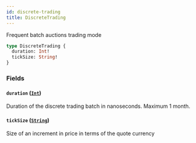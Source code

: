 ```yaml
---
id: discrete-trading
title: DiscreteTrading
---
```



Frequent batch auctions trading mode

```graphql
type DiscreteTrading {
  duration: Int!
  tickSize: String!
}
```


### Fields

#### `duration` ([`Int`](/docs/mainnet/graphql/scalars/int))

Duration of the discrete trading batch in nanoseconds. Maximum 1 month.


#### `tickSize` ([`String`](/docs/mainnet/graphql/scalars/string))

Size of an increment in price in terms of the quote currency




